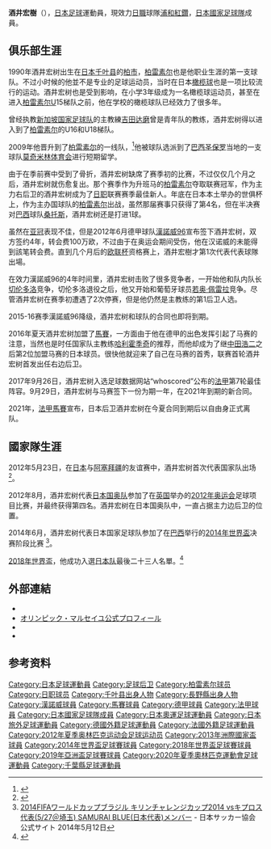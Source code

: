 {{noteta
|G1=足球
|G2=JLeague
|G3=德甲
|G4=法甲
}}
{{infobox Football biography
| playername     = 酒井宏樹
| image          = Hiroki Sakai.jpg
| fullname       = Hiroki Sakai
| dateofbirth    = {{Birth date and age|1990|4|12}}
| cityofbirth    = [[長野縣|長野縣]][[中野市|中野市]]
| countryofbirth = {{flag|JPN|1947}}
| height         = {{height|m=1.84}}
| currentclub    = [[浦和紅鑽|浦和紅鑽]]
| clubnumber     = 2
| position       = [[右後衛|右後衛]]
| youthyears1 = 2003–2008 
| youthclubs1 = [[柏雷素爾|柏雷素爾]]
| years1 = 2009–2012     
| clubs1 = [[柏雷素爾|柏雷素爾]] 
| caps1 = 51 
| goals1 = 2
| years2 = 2012–2016      
| clubs2 = [[漢諾威96|漢諾威96]] 
| caps2 = 92 
| goals2 = 2
| years3 = 2016–2021     
| clubs3 = [[馬賽奧林匹克|馬賽]] 
| caps3 = 145
| goals3 = 1
| years4 = 2021–    
| clubs4 = [[浦和紅鑽|浦和紅鑽]] 
| caps4 = 14
| goals4 = 2
| nationalyears1 = 2011–2012   
| nationalteam1 = [[日本23歲以下國家足球隊|日本U-23]] 
| nationalcaps1 = 14 
| nationalgoals1 = 2
| nationalyears2 = 2012–      
| nationalteam2 = [[日本國家足球隊|日本]] 
| nationalcaps2 = 70
| nationalgoals2 = 1
| club-update    = 2021年12月4日
| ntupdate       = 2022年2月1日
}}

{{japanese|japanese=酒井宏樹|kana=さかい ひろき|romaji=Sakai Hiroki}}

'''酒井宏樹'''（{{bd|1990年|4月12日|||Sakai, Hiroki}}），[[日本|日本]][[足球|足球]]運動員，現效力[[日本職業足球聯賽|日職]]球隊[[浦和紅鑽|浦和紅鑽]]，[[日本國家足球隊|日本國家足球隊]]成員。

==俱乐部生涯==
1990年酒井宏树出生在[[日本|日本]][[千叶县|千叶县]]的[[柏市|柏市]]，[[柏雷素尔|柏雷素尔]]也是他职业生涯的第一支球队。不过小时候的他並不是专业的足球运动员，当时在日本[[橄榄球|橄榄球]]也是一项比较流行的运动。酒井宏树也是受到影响，在小学3年级成为一名橄榄球运动员，甚至在进入[[柏雷素尔|柏雷素尔]]U15梯队之前，他在学校的橄榄球队已经效力了很多年。

曾经执教[[新加坡国家足球队|新加坡国家足球队]]的主教練[[吉田达磨|吉田达磨]]曾是青年队的教练，酒井宏树得以进入到了[[柏雷素尔|柏雷素尔]]的U16和U18梯队。

2009年他晋升到了[[柏雷素尔|柏雷素尔]]的一线队，<ref>{{cite web |url=http://www.reysol.co.jp/team/players/2011/04.php |title=存档副本 |accessdate=2011-12-09 |deadurl=yes |archiveurl=https://web.archive.org/web/20111205153035/http://www.reysol.co.jp/team/players/2011/04.php |archivedate=2011-12-05 }}</ref>他被球队选派到了[[巴西|巴西]][[圣保罗|圣保罗]]当地的一支球队[[莫奇米林体育会|莫奇米林体育会]]进行短期留学。

由于在季前赛中受到了骨折，酒井宏树缺席了赛季初的比赛，不过仅仅几个月之后，酒井宏树就伤愈复出。那个赛季作为升班马的[[柏雷素尔|柏雷素尔]]夺取联赛冠军，作为主力右后卫的酒井宏树成为了[[日职|日职]]联赛赛季最佳新人。年底在日本本土举办的世俱杯上，作为主办国球队的[[柏雷素尔|柏雷素尔]]出战，虽然那届赛事只获得了第4名，但在半决赛对[[巴西|巴西]]球队[[桑托斯足球俱樂部|桑托斯]]，酒井宏树还是打进1球。

虽然在[[亚冠|亚冠]]表现不佳，但是2012年6月德甲球队[[漢諾威96|漢諾威96]]宣布签下酒井宏树，双方签约4年，转会费100万欧，不过由于在奥运会期间受伤，他在汉诺威的未能得到該笔转会费。直到几个月后的[[欧联杯|欧联杯]]资格赛上，酒井宏樹才第1次代表代表球隊出場。

在效力漢諾威96的4年时间里，酒井宏树击败了很多竞争者，一开始他和队内队长[[史蒂芬·切伦多洛|切伦多洛]]竞争，切伦多洛退役之后，他又开始和葡萄牙球员[[若奥·佩雷拉|若奥·佩雷拉]]竞争。尽管酒井宏树在赛季初遭遇了2次停赛，但是他仍然是主教练的第1后卫人选。

2015-16赛季漢諾威96降级，酒井宏树和球队的合同也即将到期。

2016年夏天酒井宏树加盟了[[馬賽奧林匹克|馬賽]]，一方面由于他在德甲的出色发挥引起了马赛的注意，当然也是时任国家队主教练[[瓦希德·哈利霍季奇|哈利霍季奇]]的推荐，而他却成为了继[[中田浩二|中田浩二]]之后第2位加盟马赛的日本球员。很快他就迎来了自己在马赛的首秀，联赛首轮酒井宏树首发出任右边后卫。

2017年9月26日，酒井宏树入选足球数据网站“whoscored”公布的[[法甲|法甲]]第7轮最佳阵容。9月29日，酒井宏树与马赛签下一份为期一年，在2021年到期的新合同。

2021年，[[法甲|法甲]][[馬賽奧林匹克|馬賽]]宣布，日本后卫酒井宏树在今夏合同到期后以自由身正式离队。

==國家隊生涯==
2012年5月23日，在[[日本国家足球队|日本]]与[[阿塞拜疆国家足球队|阿塞拜疆]]的友谊赛中，酒井宏树首次代表国家队出场<ref>{{cite news|script-title=ja:【動画】キリンカップ、香川･岡崎ゴールで快勝！|url=https://www.sakaiku.jp/topics/2012/002517.html|publisher=Sakaiku|language=ja|date=24 May 2012|accessdate=19 June 2018|archive-date=2020-03-12|archive-url=https://web.archive.org/web/20200312135528/https://www.sakaiku.jp/topics/2012/002517.html|dead-url=no}}</ref>。

2012年8月，酒井宏树代表[[日本23歲以下足球代表隊|日本国奥队]]参加了在[[英国|英国]]举办的[[2012年奥运会|2012年奥运会]]足球项目比赛，并最终获得第四名。酒井宏树在日本国奥队中，一直占据主力边后卫的位置。

2014年6月，酒井宏树代表日本国家足球队参加了在[[巴西|巴西]]举行的[[2014年世界盃|2014年世界盃]]决赛阶段比赛 <ref>[http://www.jfa.jp/samuraiblue/news/00000776/ 2014FIFAワールドカップブラジル キリンチャレンジカップ2014 vsキプロス代表(5/27＠埼玉) SAMURAI BLUE(日本代表)メンバー] {{Wayback|url=http://www.jfa.jp/samuraiblue/news/00000776/ |date=20200312135544 }} - 日本サッカー協会公式サイト 2014年5月12日</ref>。

[[2018年世界盃|2018年世界盃]]，他成功入選[[日本国家足球队|日本队]]最後二十三人名單。<ref>{{cite news|script-title=ja:酒井宏樹、2度目のW杯に意気込む「この4年間磨き上げたものを…」|url=https://www.footballchannel.jp/2018/05/31/post272190/|publisher=Football Channel Website|language=ja|date=31 May 2018|access-date=19 June 2018|archive-date=2020-08-17|archive-url=https://web.archive.org/web/20200817235805/https://www.footballchannel.jp/2018/05/31/post272190/|dead-url=no}}</ref>

==外部連結==
* {{FIFA player|350003}}
* [https://web.archive.org/web/20170914021149/https://www.om.net/equipes/effectifs/joueurs/253717/sakai-hiroki オリンピック・マルセイユ公式プロフィール]
* {{Twitter|hi04ro30ki|Hiroki.Sakai 酒井宏樹}}
* {{Instagram|hiroki.sakai_19}}

== 参考资料 ==
{{reflist}}

{{2012年奥运会男子足球日本参赛名单}}
{{2013年洲際國家盃日本參賽名單}}
{{2014年世界盃足球賽日本參賽名單}}
{{2018年世界杯足球赛日本参赛名单}}
{{2019年亞洲盃足球賽日本參賽名單}}
{{2020年奧運會男子足球日本參賽名單}}

[[Category:日本足球運動員|Category:日本足球運動員]]
[[Category:足球后卫|Category:足球后卫]]
[[Category:柏雷素尔球员|Category:柏雷素尔球员]]
[[Category:日职球员|Category:日职球员]]
[[Category:千叶县出身人物|Category:千叶县出身人物]]
[[Category:長野縣出身人物|Category:長野縣出身人物]]
[[Category:漢諾威球員|Category:漢諾威球員]]
[[Category:馬賽球員|Category:馬賽球員]]
[[Category:德甲球員|Category:德甲球員]]
[[Category:法甲球員|Category:法甲球員]]
[[Category:日本國家足球隊成員|Category:日本國家足球隊成員]]
[[Category:日本奧運足球運動員|Category:日本奧運足球運動員]]
[[Category:日本旅外足球運動員|Category:日本旅外足球運動員]]
[[Category:德國外籍足球運動員|Category:德國外籍足球運動員]]
[[Category:法國外籍足球運動員|Category:法國外籍足球運動員]]
[[Category:2012年夏季奥林匹克运动会足球运动员|Category:2012年夏季奥林匹克运动会足球运动员]]
[[Category:2013年洲際國家盃球員|Category:2013年洲際國家盃球員]]
[[Category:2014年世界盃足球賽球員|Category:2014年世界盃足球賽球員]]
[[Category:2018年世界盃足球賽球員|Category:2018年世界盃足球賽球員]]
[[Category:2019年亞洲盃足球賽球員|Category:2019年亞洲盃足球賽球員]]
[[Category:2020年夏季奧林匹克運動會足球運動員|Category:2020年夏季奧林匹克運動會足球運動員]]
[[Category:千葉縣足球運動員|Category:千葉縣足球運動員]]